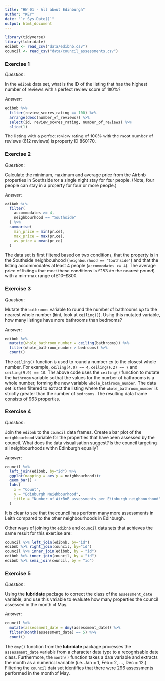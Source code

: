 ```yaml
---
title: "HW 01 - All about Edinburgh"
author: "KEY"
date: "`r Sys.Date()`"
output: html_document
---
```


```r
library(tidyverse)
library(lubridate)
edibnb <- read_csv("data/edibnb.csv")
council <- read_csv("data/council_assessments.csv")
```

### Exercise 1

_Question_:

In the `edibnb` data set, what is the ID of the listing that has the highest number of reviews with a perfect review score of 100%?

_Answer_:

```r
edibnb %>% 
  filter(review_scores_rating == 100) %>%
  arrange(desc(number_of_reviews)) %>%
  select(id, review_scores_rating, number_of_reviews) %>%
  slice(1)
```

The listing with a perfect review rating of 100% with the most number of reviews (612 reviews) is property ID 860170.


### Exercise 2

_Question_:

Calculate the minimum, maximum and average price from the Airbnb properties in Southside for a single night stay for four people. (Note, four people can stay in a property for four or more people.)

_Answer_:

```r
edibnb %>%
  filter(
    accommodates >= 4,
    neighbourhood == "Southside"
  ) %>%
  summarise(
    min_price = min(price),
    max_price = max(price),
    av_price = mean(price)
  )
```

The data set is first filtered based on two conditions, that the property is in the Southside neighbourhood (`neighbourhood == "Southside"`) and that the listing accommodates at least 4 people (`accommodates >= 4`). The average price of listings that meet these conditions is £153 (to the nearest pound) with a min-max range of £10--£800.

### Exercise 3

_Question_:

Mutate the `bathrooms` variable to round the number of bathrooms _up_ to the nearest whole number (hint, look at `ceiling()`). Using this mutated variable, how many listings have more bathrooms than bedrooms?

_Answer_:

```r
edibnb %>%
  mutate(whole_bathroom_number = ceiling(bathrooms)) %>%
  filter(whole_bathroom_number > bedrooms) %>%
  count()
```

The `ceiling()` function is used to round a number _up_ to the closest whole number. For example, `ceiling(4.0) == 4`, `ceiling(6.2) == 7` and `ceiling(9.9) == 10`. The above code uses the `ceiling()` function to mutate the `bathroom` variable so that the values for the number of bathrooms is a whole number, forming the new variable `whole_bathroom_number`. The data set is then filtered to extract the listing where the `whole_bathroom_number` is strictly greater than the number of `bedrooms`. The resulting data frame consists of 963 properties.

### Exercise 4

_Question_:

Join the `edibnb` to the `council` data frames. Create a bar plot of the `neighbourhood` variable for the properties that have been assessed by the council. What does the data visualisation suggest? Is the council targeting all neighbourhoods within Edinburgh equally?


_Answer_:

```r
council %>% 
  left_join(edibnb, by="id") %>%
  ggplot(mapping = aes(y = neighbourhood))+
  geom_bar() + 
  labs(
    x = "Count",
    y = "Edinburgh Neighbourhood",
    title = "Number of AirBnB assessments per Edinburgh neighbourhood"
  )
```

It is clear to see that the council has perform many more assessments in Leith compared to the other neighbourhoods in Edinburgh.


Other ways of joining the `edibnb` and `council` data sets that achieves the same result for this exercise are:
```r
council %>% left_join(edibnb, by="id")
edibnb %>% right_join(council, by="id")
council %>% inner_join(edibnb, by = "id")
edibnb %>% inner_join(council, by = "id")
edibnb %>% semi_join(council, by = "id")
```

### Exercise 5


_Question_:

Using the **lubridate** package to correct the class of the `assessment_date` variable, and use this variable to evaluate how many properties the council assessed in the month of May.

_Answer_:

```r
council %>%
  mutate(assessment_date = dmy(assessment_date)) %>%
  filter(month(assessment_date) == 5) %>%
  count()
```

The `dmy()` function from the **lubridate** package processes the `assessment_date` variable from a character data type to a recognisable date class. Furthermore, the `month()` function takes a date variable and extracts the month as a numerical variable (i.e. Jan = 1,  Feb = 2, ..., Dec = 12.) Filtering the `council` data set identifies that there were 296 assessments performed in the month of May.






